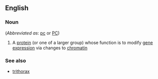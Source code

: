 ==English==

===Noun===
{{wikipedia|Polycomb-group proteins}}
{{en-noun|-}}  (''Abbreviated as'': [[pc]] or [[PC]])

# {{context|biochemistry}} A [[protein]] (or one of a larger group) whose function is to modify [[gene]] [[expression]] via changes to [[chromatin]]

===See also===
*[[trithorax]]